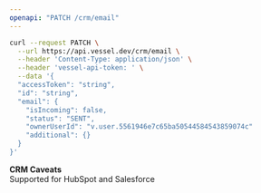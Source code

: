```yaml
---
openapi: "PATCH /crm/email"
---
```


<RequestExample>

```bash Request
curl --request PATCH \
  --url https://api.vessel.dev/crm/email \
  --header 'Content-Type: application/json' \
  --header 'vessel-api-token: ' \
  --data '{
  "accessToken": "string",
  "id": "string",
  "email": {
    "isIncoming": false,
    "status": "SENT",
    "ownerUserId": "v.user.5561946e7c65ba50544584543859074c"
    "additional": {}
  }
}'
```

</RequestExample>

**CRM Caveats**  
Supported for HubSpot and Salesforce
